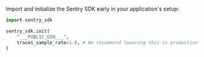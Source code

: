 Import and initialize the Sentry SDK early in your application's setup:

```python
import sentry_sdk

sentry_sdk.init(
    "___PUBLIC_DSN___",
    traces_sample_rate=1.0, # We recommend lowering this in production
)
```
